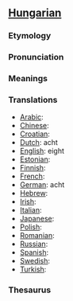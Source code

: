 ==[[Hungarian]]==
===Etymology===
===Pronunciation===
===Meanings===
===Translations===

*[[Arabic]]:
*[[Chinese]]:
*[[Croatian]]: 
*[[Dutch]]: acht
*[[English]]: eight
*[[Estonian]]:
*[[Finnish]]: 
*[[French]]: 
*[[German]]: acht
*[[Hebrew]]: 
*[[Irish]]: 
*[[Italian]]: 
*[[Japanese]]: 
*[[Polish]]: 
*[[Romanian]]: 
*[[Russian]]:
*[[Spanish]]:
*[[Swedish]]: 
*[[Turkish]]: 

===Thesaurus===
